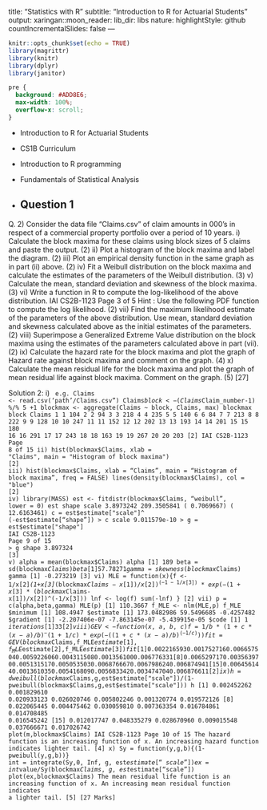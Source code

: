 
title: "Statistics with R"
subtitle: "Introduction to R for Actuarial Students"
output:
  xaringan::moon_reader:
    lib_dir: libs
    nature:
      highlightStyle: github
      countIncrementalSlides: false
---

```r
knitr::opts_chunk$set(echo = TRUE)
library(magrittr)
library(knitr)
library(dplyr)
library(janitor)


```

```css
pre {
  background: #ADD8E6;
  max-width: 100%;
  overflow-x: scroll;
}
```

* Introduction to R for Actuarial Students

* CS1B Curriculum

* Introduction to R programming
* Fundamentals of Statistical Analysis

* Question 1
---


Q. 2)
Consider the data file “Claims.csv” of claim amounts in 000’s in respect of a commercial property portfolio over a period of 10 years.
i) Calculate the block maxima for these claims using block sizes of 5 claims and paste the output.
(2)
ii) Plot a histogram of the block maxima and label the diagram.
(2)
iii) Plot an empirical density function in the same graph as in part (ii) above.
(2)
iv) Fit a Weibull distribution on the block maxima and calculate the estimates of the parameters of the Weibull distribution.
(3)
v) Calculate the mean, standard deviation and skewness of the block maxima.
(3)
vi) Write a function in R to compute the log-likelihood of the above distribution.
IAI CS2B-1123
Page 3 of 5
Hint : Use the following PDF function to compute the log likelihood.
(2)
vii) Find the maximum likelihood estimate of the parameters of the above distribution. Use mean, standard deviation and skewness calculated above as the initial estimates of the parameters.
(2)
viii) Superimpose a Generalized Extreme Value distribution on the block maxima using the estimates of the parameters calculated above in part (vii).
(2)
ix) Calculate the hazard rate for the block maxima and plot the graph of Hazard rate against block maxima and comment on the graph.
(4)
x) Calculate the mean residual life for the block maxima and plot the graph of mean residual life against block maxima. Comment on the graph.
(5)
[27]

Solution 2:
i)
<code for reading the input data file> e.g. Claims <- read.csv(‘path’/Claims.csv")
Claims$block <-(Claims$Claim_number-1) %/% 5 +1
blockmax <- aggregate(Claims ~ block, Claims, max)
blockmax block Claims 1 1 104 2 2 94 3 3 218 4 4 235 5 5 140 6 6 84 7 7 213 8 8 222 9 9 128 10 10 247 11 11 152 12 12 202 13 13 193 14 14 201 15 15 180 16 16 291 17 17 243 18 18 163 19 19 267 20 20 203
[2]
IAI CS2B-1123
Page 8 of 15
ii) hist(blockmax$Claims, xlab = "Claims", main = "Histogram of block maxima")
[2]
iii) hist(blockmax$Claims, xlab = "Claims", main = "Histogram of block maxima", freq = FALSE) lines(density(blockmax$Claims), col = "blue")
[2]
iv) library(MASS) est <- fitdistr(blockmax$Claims, "weibull", lower = 0) est shape scale 3.8973242 209.3505841 ( 0.7069667) ( 12.6163461)
c = est$estimate["scale"]^ (-est$estimate["shape"]) > c scale 9.011579e-10 > g = est$estimate["shape"]
IAI CS2B-1123
Page 9 of 15
> g shape 3.897324
[3]
v) alpha = mean(blockmax$Claims) alpha [1] 189 beta = sd(blockmax$Claims) beta [1] 57.78271 gamma = skewness(blockmax$Claims) gamma [1] -0.273219
[3]
vi) MLE = function(x){f <- 1/x[2]*(1+x[3]*(blockmax$Claims - x[1])/x[2])^(-1-1/x[3])*exp(-(1+x[3]*(blockmax$Claims- x[1])/x[2])^(-1/x[3])) lnf <- log(f) sum(-lnf) }
[2]
vii) p = c(alpha,beta,gamma) MLE(p) [1] 110.3667
f_MLE <- nlm(MLE,p)
f_MLE $minimum [1] 108.4947 $estimate [1] 173.0482986 59.5496685 -0.4257482 $gradient [1] -2.207406e-07 -7.863145e-07 -5.439915e-05 $code [1] 1 $iterations [1] 33
[2]
viii) GEV <- function(x,a,b,c){f = 1/b * (1+c*(x-a)/b)^-(1+1/c)*exp(-((1+c*(x-a)/b)^(-1/c)))} fit = GEV(blockmax$Claims,f_MLE$estimate[1],f_MLE$estimate[2],f_MLE$estimate[3]) fit [1] 0.002216593 0.001752716 0.006657504 0.005922606 0.004311508 0.001356100 0.006776331 [8] 0.006529717 0.003563970 0.005131517 0.005053503 0.006876667 0.006798624 0.006874941 [15] 0.006456144 0.001361035 0.005416809 0.005683342 0.003474704 0.006876611
[2]
ix) h = dweibull(blockmax$Claims,g,est$estimate["scale"])/(1-pweibull(blockmax$Claims,g,est$estimate["scale"])) h [1] 0.002452262 0.001829610 0.020933123 0.026020746 0.005802246 0.001320774 0.019572126 [8] 0.022065445 0.004475462 0.030059810 0.007363354 0.016784861 0.014708485 0.016545242 [15] 0.012017747 0.048335279 0.028670960 0.009015548 0.037666671 0.017026742
plot(m,blockmax$Claims)
IAI CS2B-1123
Page 10 of 15
The hazard function is an increasing function of x. An increasing hazard function indicates lighter tail.
[4]
x) Sy = function(y,g,b){(1-pweibull(y,g,b))} int = integrate(Sy,0, Inf, g, est$estimate[“scale”]) ex = int$value/Sy(blockmax$Claims,g,est$estimate[“scale”]) plot(ex,blockmax$Claims)
The mean residual life function is an increasing function of x. An increasing mean residual function indicates a lighter tail.
[5]
[27 Marks]
